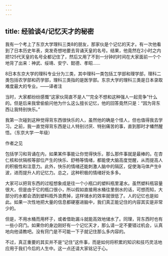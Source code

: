 ```yaml
---
---
---
```

title: 经验谈4/记忆天才的秘密
---




我有一个考上了东京大学理科三类8的朋友，那家伙是个记忆的天才。有一次他看到了日本历史年表，突发奇想地要去背诵天皇的名号。结果，他竟然在2小时之内把125代天皇的名号全都记住了，然后又用了不到一分钟的时间在大家面前一个个地背了出来：神武、绥靖、安宁、懿德、孝昭……

8日本东京大学的理科专业分为三类，其中理科一类包括工学部和理学部，理科二类包括农学部和药学部，理科三类指的是医学部。东京大学的理科三类是日本录取难度最大的专业。——译者注

当时，大家都纷纷感慨“这家伙简直不是人”“完全不想和这种强人一起竞争”什么的。但是后来我曾偷偷问他为什么这么擅长记忆，他的回答竟然只是：“因为背东西让我特别快乐。”

我第一次碰到这种觉得背东西很快乐的人，虽然他的确是个怪人，但也值得我去学习。之前，我一直觉得背东西是让人特别讨厌、特别痛苦的事，直到那时才幡然醒悟。（东京大学·一年级）





作者之见


包括学习和背诵在内，如果某件事能让你觉得快乐，那么那件事就是最棒的。在杏仁核和伏隔核等部位产生的快乐、舒畅等情绪，都能使大脑高度觉醒，从而提高人的积极性和注意力。此外，快乐的情绪还能刺激人脑中的隔区，促使海马体产生θ波，进而提升人的记忆力。总之，这种积极的情绪好处多多。

大家可以把背东西的过程想象成是往一个小瓶口的塑料瓶里灌水。虽然塑料瓶容量很大，但是由于它的瓶口很小，所以假如直接用水桶往里倒水的话，可想而知，大部分的水都会洒到塑料瓶外浪费掉，这样储水的效率就很低了。人的记忆也是如此。如果一次性地把大量的信息都硬塞进脑中，我们真正能记住的内容其实是非常少的。

但是，不用水桶而用杯子，或者借助漏斗就能高效地储水了。同理，背东西时也有一些小窍门。如果你的身边刚好有一个记忆天才，那么请一定不要错过机会，认真地向他请教吧。没有窍门是不可能一下子就记住那么多内容的。

不过，真正重要的其实并不是“记住”这件事，而是如何将积累的知识和技巧灵活地应用于我们今后的人生中。这一点还请大家铭记于心。